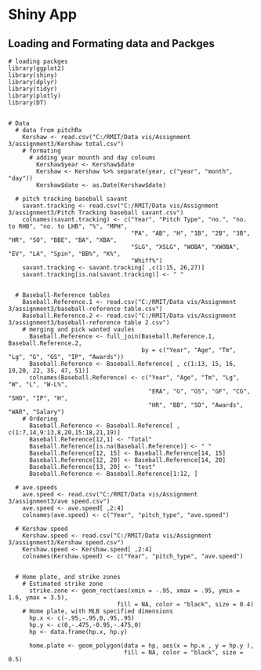 # Shiny App
## Loading and Formating data and Packges
```
# loading packges
library(ggplot2)
library(shiny)
library(dplyr)
library(tidyr)
library(plotly)
library(DT)


# Data
  # data from pitchRx
    Kershaw <- read.csv("C:/RMIT/Data vis/Assignment 3/assignment3/Kershaw total.csv")
    # formating
      # adding year mounth and day coloums
        Kershaw$year <- Kershaw$date
        Kershaw <- Kershaw %>% separate(year, c("year", "month", "day"))
        Kershaw$date <- as.Date(Kershaw$date)
        
  # pitch tracking baseball savant
    savant.tracking <- read.csv("C:/RMIT/Data vis/Assignment 3/assignment3/Pitch Tracking baseball savant.csv")
    colnames(savant.tracking) <- c("Year", "Pitch Type", "no.", "no. to RHB", "no. to LHB", "%", "MPH", 
                                   "PA", "AB", "H", "1B", "2B", "3B", "HR", "SO", "BBE", "BA", "XBA",
                                   "SLG", "XSLG", "WOBA", "XWOBA", "EV", "LA", "Spin", "BB%", "K%", 
                                   "Whiff%")
    savant.tracking <- savant.tracking[ ,c(1:15, 26,27)]
    savant.tracking[is.na(savant.tracking)] <- " "
    
    
  # Baseball-Reference tables
    Baseball.Reference.1 <- read.csv("C:/RMIT/Data vis/Assignment 3/assignment3/baseball-reference table.csv")
    Baseball.Reference.2 <- read.csv("C:/RMIT/Data vis/Assignment 3/assignment3/baseball-reference table 2.csv")
    # merging and pick wanted vaules
      Baseball.Reference <- full_join(Baseball.Reference.1, Baseball.Reference.2, 
                                      by = c("Year", "Age", "Tm", "Lg", "G", "GS", "IP", "Awards")) 
      Baseball.Reference <- Baseball.Reference[ , c(1:13, 15, 16, 19,20, 22, 35, 47, 51)]
      colnames(Baseball.Reference) <- c("Year", "Age", "Tm", "Lg", "W", "L", "W-L%",
                                        "ERA", "G", "GS", "GF", "CG", "SHO", "IP", "H",
                                        "HR", "BB", "SO", "Awards", "WAR", "Salary")
    # Ordering
      Baseball.Reference <- Baseball.Reference[ , c(1:7,14,9:13,8,20,15:18,21,19)]
      Baseball.Reference[12,1] <- "Total"
      Baseball.Reference[is.na(Baseball.Reference)] <- " "
      Baseball.Reference[12, 15] <- Baseball.Reference[14, 15]
      Baseball.Reference[12, 20] <- Baseball.Reference[14, 20]
      Baseball.Reference[13, 20] <- "test"
      Baseball.Reference <- Baseball.Reference[1:12, ]
  
  # ave.speeds
    ave.speed <- read.csv("C:/RMIT/Data vis/Assignment 3/assignment3/ave speed.csv")
    ave.speed <- ave.speed[ ,2:4]
    colnames(ave.speed) <- c("Year", "pitch_type", "ave.speed")
    
  # Kershaw speed
    Kershaw.speed <- read.csv("C:/RMIT/Data vis/Assignment 3/assignment3/Kershaw speed.csv")
    Kershaw.speed <- Kershaw.speed[ ,2:4]
    colnames(Kershaw.speed) <- c("Year", "pitch_type", "ave.speed")
    
    
  # Home plate, and strike zones
    # Estimated strike zone
      strike.zone <- geom_rect(aes(xmin = -.95, xmax = .95, ymin = 1.6, ymax = 3.5), 
                               fill = NA, color = "black", size = 0.4)
    # Home plate, with MLB specified dimensions 
      hp.x <- c(-.95,-.95,0,.95,.95)
      hp.y <- c(0,-.475,-0.95,-.475,0)
      hp <- data.frame(hp.x, hp.y)
  
      home.plate <- geom_polygon(data = hp, aes(x = hp.x , y = hp.y ), 
                                 fill = NA, color = "black", size = 0.5)
                                 
```
